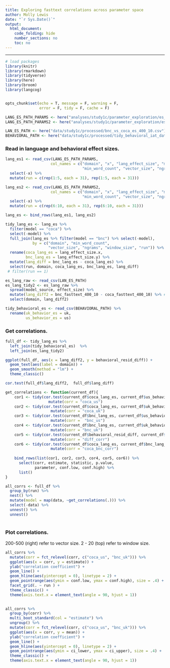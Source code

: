 ```yaml
---
title: Exploring fasttext correlations across parameter space
author: Molly Lewis 
date: "`r Sys.Date()`"
output: 
  html_document:
    code_folding: hide
    number_sections: no
    toc: no
---
```

  
******

```r

# load packages
library(knitr)
library(rmarkdown)
library(tidyverse)
library(here)
library(broom)
library(langcog)


opts_chunk$set(echo = T, message = F, warning = F, 
               error = F, tidy = F, cache = F)
```

```r
LANG_ES_PATH_PARAMS <- here("analyses/study1c/parameter_exploration/es_params_400_10.csv")
LANG_ES_PATH_PARAMS2 <- here("analyses/study1c/parameter_exploration/es_params_400_10_v2.csv")

LAN_ES_PATH <- here("data/study1c/processed/bnc_vs_coca_es_400_10.csv")
BEHAVIORAL_PATH <- here("data/study1c/processed/tidy_behavioral_iat_data.csv")
```

### Read in language and behavioral effect sizes.
```r
lang_es1 <- read_csv(LANG_ES_PATH_PARAMS,
                    col_names = c("domain", "x", "lang_effect_size", "model",
                                  "min_word_count", "vector_size", "ngrams", "window_size")) %>%
  select(-x) %>% 
  mutate(run = c(rep(1:5, each = 31), rep(1:5, each = 31))) 

lang_es2 <- read_csv(LANG_ES_PATH_PARAMS2,
                    col_names = c("domain", "x", "lang_effect_size", "model",
                                  "min_word_count", "vector_size", "ngrams", "window_size")) %>%
  select(-x) %>% 
  mutate(run = c(rep(6:10, each = 31), rep(6:10, each = 31))) 

lang_es <- bind_rows(lang_es1, lang_es2)

tidy_lang_es <- lang_es %>% 
  filter(model == "coca") %>%
  select(-model) %>%
  full_join(lang_es %>% filter(model == "bnc") %>% select(-model), 
            by = c("domain", "min_word_count",
                   "vector_size", "ngrams", "window_size", "run")) %>%
  rename(coca_lang_es = lang_effect_size.x,
         bnc_lang_es = lang_effect_size.y) %>%
  mutate(lang_diff = bnc_lang_es - coca_lang_es) %>%
  select(run, domain, coca_lang_es, bnc_lang_es, lang_diff) 
 # filter(run == 1)

es_lang_raw <- read_csv(LAN_ES_PATH) 
es_lang_tidy2 <- es_lang_raw %>%
  spread(model_source, effect_size) %>%
  mutate(lang_diff2 = bnc_fasttext_400_10 - coca_fasttext_400_10) %>% # get bnc - coca lang difference
  select(domain, lang_diff2)
```

```r



tidy_behavioral_es <- read_csv(BEHAVIORAL_PATH) %>%
  rename(uk_behavior_es = uk,
         us_behavior_es = us)
```

### Get correlations.
```r
full_df <- tidy_lang_es %>%
  left_join(tidy_behavioral_es)  %>%
  left_join(es_lang_tidy2)
```

```r
ggplot(full_df, aes(x = lang_diff2, y = behavioral_resid_diff)) +
  geom_text(aes(label = domain)) +
  geom_smooth(method = "lm") + 
  theme_classic()

cor.test(full_df$lang_diff2,  full_df$lang_diff)
```


```r
get_correlations <- function(current_df){
    cor1 <- tidy(cor.test(current_df$coca_lang_es, current_df$us_behavior_es)) %>%
                   mutate(corr = "coca_us")
    cor2 <- tidy(cor.test(current_df$coca_lang_es, current_df$uk_behavior_es)) %>%
                    mutate(corr = "coca_uk")
    cor3 <- tidy(cor.test(current_df$bnc_lang_es, current_df$us_behavior_es)) %>%
                    mutate(corr =  "bnc_us")
    cor4 <- tidy(cor.test(current_df$bnc_lang_es, current_df$uk_behavior_es)) %>%
                    mutate(corr = "bnc_uk")
    cor5 <- tidy(cor.test(current_df$behavioral_resid_diff, current_df$lang_diff)) %>%
                    mutate(corr = "diff_corr")
    cor6 <- tidy(cor.test(current_df$coca_lang_es, current_df$bnc_lang_es)) %>%
                    mutate(corr = "coca_bnc_corr")
    
    bind_rows(list(cor1, cor2, cor3, cor4, cor5, cor6)) %>%
      select(corr, estimate, statistic, p.value,
             parameter, conf.low, conf.high) %>%
      list()
}

all_corrs <- full_df %>%
  group_by(run) %>%
  nest() %>% 
  mutate(model = map(data, ~get_correlations(.))) %>%
  select(-data) %>%
  unnest() %>%
  unnest()
  
```

### Plot correlations.

200-500 (right) refer to vector size. 2 - 20 (top) refer to window size.
```r
all_corrs %>%
  mutate(corr = fct_relevel(corr, c("coca_us", "bnc_uk"))) %>%
  ggplot(aes(x = corr, y = estimate)) +
  ylab("correlation coefficient") +
  geom_line() +
  geom_hline(aes(yintercept = 0), linetype = 2) +
  geom_pointrange(aes(ymin = conf.low, ymax = conf.high), size = .4) +
  facet_grid(. ~ run ) +
  theme_classic() +
  theme(axis.text.x = element_text(angle = 90, hjust = 1))
  
```

```r
all_corrs %>%
  group_by(corr) %>%
  multi_boot_standard(col = "estimate") %>%
  ungroup() %>%
  mutate(corr = fct_relevel(corr, c("coca_us", "bnc_uk"))) %>%
  ggplot(aes(x = corr, y = mean)) +
  ylab("correlation coefficient") +
  geom_line() +
  geom_hline(aes(yintercept = 0), linetype = 2) +
  geom_pointrange(aes(ymin = ci_lower, ymax = ci_upper), size = .4) +
  theme_classic() +
  theme(axis.text.x = element_text(angle = 90, hjust = 1))
```